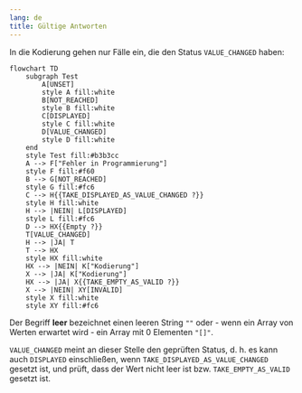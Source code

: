 ```yaml
---
lang: de
title: Gültige Antworten
---
```


In die Kodierung gehen nur Fälle ein, die den Status `VALUE_CHANGED` haben:

```mermaid
flowchart TD
    subgraph Test
        A[UNSET]
        style A fill:white
        B[NOT_REACHED]
        style B fill:white
        C[DISPLAYED]
        style C fill:white
        D[VALUE_CHANGED]
        style D fill:white
    end
    style Test fill:#b3b3cc
    A --> F["Fehler in Programmierung"]
    style F fill:#f60
    B --> G[NOT_REACHED]
    style G fill:#fc6
    C --> H{{TAKE_DISPLAYED_AS_VALUE_CHANGED ?}}
    style H fill:white
    H --> |NEIN| L[DISPLAYED]
    style L fill:#fc6
    D --> HX{{Empty ?}}
    T[VALUE_CHANGED]
    H --> |JA| T
    T --> HX
    style HX fill:white
    HX --> |NEIN| K["Kodierung"]
    X --> |JA| K["Kodierung"]
    HX --> |JA| X{{TAKE_EMPTY_AS_VALID ?}}
    X --> |NEIN| XY[INVALID]
    style X fill:white
    style XY fill:#fc6
```

Der Begriff **leer** bezeichnet einen leeren String `""` oder - wenn ein Array von Werten erwartet wird - ein Array mit 0 Elementen `"[]"`.

`VALUE_CHANGED` meint an dieser Stelle den geprüften Status, d. h. es kann auch `DISPLAYED` einschließen, wenn `TAKE_DISPLAYED_AS_VALUE_CHANGED` gesetzt ist, und prüft, dass der Wert nicht leer ist bzw.  `TAKE_EMPTY_AS_VALID` gesetzt ist.